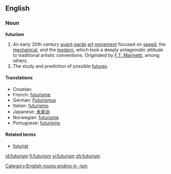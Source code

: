 ==English==

===Noun===
'''futurism'''

# An early 20th century [[avant-garde]] [[art]] [[movement]] focused on [[speed]], the [[mechanical]], and the [[modern]], which took a deeply antagonistic attitude to traditional artistic conventions.  Originated by [[Wikipedia:Filippo Tommaso Marinetti|F.T. Marinetti]], among others.
# The study and prediction of possible [[future]]s.

====Translations====
*Croatian: {{t|hr|futurizam|m}}
*French: [[futurisme]]
*German: [[Futurismus]] {{m}}
*Italian: [[futurismo]]
*Japanese: [[未来派]]
*Norwegian: [[futurisme]] {{m}}
*Portuguese: [[futurismo]]

====Related terms====
*[[futurist]]
[[Category:English nouns ending in -ism]]
[[id:futurism]]
[[fi:futurism]]
[[vi:futurism]]
[[zh:futurism]]